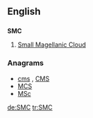 ==English==

==={{initialism-old|en}}===
'''SMC'''

# {{context|galaxy}} [[w:Small Magellanic Cloud|Small Magellanic Cloud]]

===Anagrams===
* [[cms#English|cms]] , [[CMS#English|CMS]]
* [[MCS#English|MCS]]
* [[MSc#English|MSc]]

[[de:SMC]]
[[tr:SMC]]